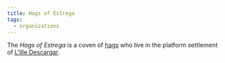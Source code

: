 ```yaml
---
title: Hags of Estrega
tags:
  - organizations
---
```


<Stub />

The *Hags of Estrega* is a coven of [hags](../misc/hags.mdx) who live in the
platform settlement of [L'Ille Descargar](../locations/l-ille-descargar.mdx).
